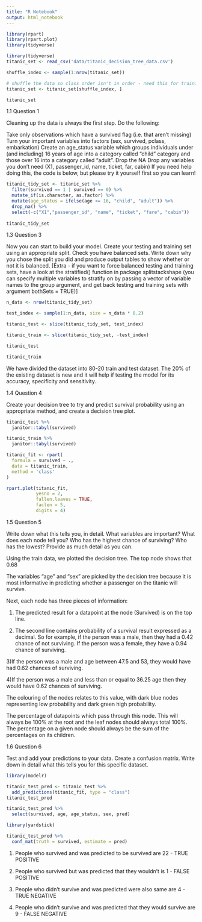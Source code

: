 ```yaml
---
title: "R Notebook"
output: html_notebook
---
```


```r
library(rpart)
library(rpart.plot)
library(tidyverse)

library(tidyverse)
titanic_set <- read_csv('data/titanic_decision_tree_data.csv')

shuffle_index <- sample(1:nrow(titanic_set))

# shuffle the data so class order isn't in order - need this for training/testing split later on 
titanic_set <- titanic_set[shuffle_index, ]
```

```r
titanic_set
```

1.1 Question 1

Cleaning up the data is always the first step. Do the following:

Take only observations which have a survived flag (i.e. that aren’t missing)
Turn your important variables into factors (sex, survived, pclass, embarkation)
Create an age_status variable which groups individuals under (and including) 16 years of age into a category called “child” category and those over 16 into a category called “adult”.
Drop the NA
Drop any variables you don’t need (X1, passenger_id, name, ticket, far, cabin)
If you need help doing this, the code is below, but please try it yourself first so you can learn!

```r
titanic_tidy_set <- titanic_set %>% 
  filter(survived == 1 | survived == 0) %>% 
  mutate_if(is.character, as.factor) %>% 
  mutate(age_status = ifelse(age <= 16, "child", "adult")) %>% 
  drop_na() %>% 
  select(-c("X1","passenger_id", "name", "ticket", "fare", "cabin"))
              
titanic_tidy_set           
```


1.3 Question 3

  Now you can start to build your model. Create your testing and training set using an appropriate split. Check you have balanced sets. Write down why you chose the split you did and produce output tables to show whether or not it is balanced. [Extra - if you want to force balanced testing and training sets, have a look at the stratified() function in package splitstackshape (you can specify multiple variables to stratify on by passing a vector of variable names to the group argument, and get back testing and training sets with argument bothSets = TRUE)]


```r
n_data <- nrow(titanic_tidy_set)

test_index <- sample(1:n_data, size = n_data * 0.2)

titanic_test <- slice(titanic_tidy_set, test_index)

titanic_train <- slice(titanic_tidy_set, -test_index)
```

```r
titanic_test

titanic_train
```
We have divided the dataset into 80-20 train and test dataset. The 20% of the existing dataset is new and it will help if testing the model for its accuracy, specificity and sensitivity.


1.4 Question 4

Create your decision tree to try and predict survival probability using an appropriate method, and create a decision tree plot.


```r
titanic_test %>% 
  janitor::tabyl(survived)
```

```r
titanic_train %>% 
  janitor::tabyl(survived)
```


```r
titanic_fit <- rpart(
  formula = survived ~ ., 
  data = titanic_train, 
  method = 'class'
)

rpart.plot(titanic_fit, 
           yesno = 2, 
           fallen.leaves = TRUE, 
           faclen = 5, 
           digits = 4)
```

1.5 Question 5

Write down what this tells you, in detail. What variables are important? What does each node tell you? Who has the highest chance of surviving? Who has the lowest? Provide as much detail as you can.

Using the train data, we plotted the decision tree. The top node shows that 0.68

The variables "age" and "sex" are picked by the decision tree because it is most informative in predicting whether a passenger on the titanic will survive.

Next, each node has three pieces of information:

1) The predicted result for a datapoint at the node (Survived) is on the top line.

2) The second line contains probability of a survival result expressed as a decimal. So for example, if the person was a male, then they had a 0.42 chance of not surviving. If the person was a female, they have a 0.94 chance of surviving. 

3)If the person was a male and age between 47.5 and 53, they would have had 0.62 chances of surviving.

4)If the person was a male and less than or equal to 36.25 age then they would have 0.62 chances of surviving.

The colouring of the nodes relates to this value, with dark blue nodes representing low probability and dark green high probability.

The percentage of datapoints which pass through this node. This will always be 100% at the root and the leaf nodes should always total 100%. The percentage on a given node should always be the sum of the percentages on its children.


1.6 Question 6


Test and add your predictions to your data. Create a confusion matrix. Write down in detail what this tells you for this specific dataset.


```r
library(modelr)

titanic_test_pred <- titanic_test %>% 
  add_predictions(titanic_fit, type = "class")
titanic_test_pred
```

```r
titanic_test_pred %>% 
  select(survived, age, age_status, sex, pred)

```

```r
library(yardstick)
```


```r
titanic_test_pred %>% 
  conf_mat(truth = survived, estimate = pred)
```

1) People who survived and was predicted to be survived are 22 - TRUE POSITIVE

2) People who survived but was predicted that they wouldn't is 1 - FALSE POSITIVE

3) People who didn't survive and was predicted were also same are 4 - TRUE NEGATIVE

4) People who didn't survive and was predicted that they would survive are 9 - FALSE NEGATIVE

